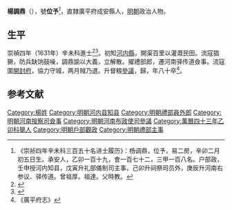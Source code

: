 {{明清人物信息框
| 姓名 = 楊調鼎
| 原名 =
| 圖片名稱= 
| 圖片大小 =
| 圖片說明 = 
| 最高職務 =河南布政使司督粮參議
| 國家 = 大明 
| 爵位 =
| 籍貫 = 直隸廣平府成安縣
| 族裔 = 
| 字號 = 
| 諡號 =
| 出生日期 = 生年不详
| 出生地點 = <!---直隸廣平府成安縣--->
| 逝世日期 = 卒年不详
| 逝世地點 =
| 墓葬 =
| 配偶 = 
| 親屬 = 
| 出身 =
* 崇禎四年辛未科同進士出身
| 經歷 =
| 著作 =  
}}
'''楊調鼎'''（{{bd|？||？|catIdx=}}），號'''位予'''<ref>《崇祯四年辛未科三百五十名进士履历》：杨调鼎，位予，易二房，辛卯二月初五日生。承安人，乙卯一百十九，會一百七十二，三甲一百八名。户部政，壬申授河内知县，戊寅升礼部儀制司主事，己卯升祠祭司员外，庚辰升河南右参议、驿传道。曾祖厚。祖達。父時教。</ref>，直隸廣平府成安縣人，[[明朝|明朝]]政治人物。

== 生平 ==
崇禎四年（1631年）辛未科進士<ref>{{Cite book|title=《皇明贡举考》卷五|last=（明）[[张朝瑞|张朝瑞]]|first=|publisher=《续修四库全书》史部第828册|year=|isbn=|location=|pages=}}</ref><ref>{{Cite book|title=贡举志五种 上|last=鲁小俊，江俊伟著|first=|publisher=武汉：武汉大学出版社|year=2009|isbn=978-7-307-07043-1|location=|pages=}}</ref>。初知[[河内縣|河内縣]]，開渠百里以灌溉民田。流寇猖獗，防兵缺饷鼓噪，調鼎諭以大義，立解散。擢禮部郎，遷河南驿传道僉事。流寇圍[[開封府|開封府]]，協力守城，两月賊乃退。升督粮[[參議|參議]]，歸，年八十卒<ref>《廣平府志》</ref>。

==参考文献==
{{reflist}}
{{start box}}
{{s-off}}
{{s-before|[[李希揆|李希揆]]}}
{{s-title|明朝河內縣知縣|崇禎年間}}
{{s-after|[[周而淳|周而淳]]}}
{{end box}}
{{崇禎四年辛未科殿試金榜}}
{{DEFAULTSORT:}}
[[Category:楊姓|Category:楊姓]]
[[Category:明朝河内县知县|Category:明朝河内县知县]]
[[Category:明朝禮部員外郎|Category:明朝禮部員外郎]]
[[Category:明朝河南按察司僉事|Category:明朝河南按察司僉事]]
[[Category:明朝河南布政使司參議|Category:明朝河南布政使司參議]]
[[Category:萬曆四十三年乙卯科舉人|Category:萬曆四十三年乙卯科舉人]]
[[Category:明朝戶部觀政|Category:明朝戶部觀政]]
[[Category:明朝禮部主事|Category:明朝禮部主事]]